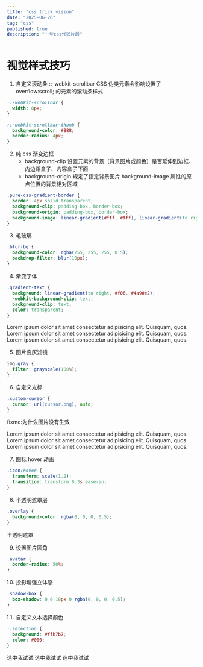 ```yaml
---
title: "css trick vision"
date: "2025-06-26"
tag: "css"
published: true
description: "一些css代码片段"
---
```


# 视觉样式技巧

1. 自定义滚动条
   ::-webkit-scrollbar CSS 伪类元素会影响设置了 overflow:scroll; 的元素的滚动条样式

```css
::-webkit-scrollbar {
  width: 8px;
}

::-webkit-scrollbar-thumb {
  background-color: #888;
  border-radius: 4px;
}
```

<FlexCenter>
  <CustomScrollbar />
</FlexCenter>

2. 纯 css 渐变边框
   - background-clip 设置元素的背景（背景图片或颜色）是否延伸到边框、内边距盒子、内容盒子下面
   - background-origin 规定了指定背景图片 background-image 属性的原点位置的背景相对区域

```css
.pure-css-gradient-border {
  border: 4px solid transparent;
  background-clip: padding-box, border-box;
  background-origin: padding-box, border-box;
  background-image: linear-gradient(#fff, #fff), linear-gradient(to right, #f06, #4a90e2);
}
```

<PureCssGradientBorder />

3. 毛玻璃

```css
.blur-bg {
  background-color: rgba(255, 255, 255, 0.5);
  backdrop-filter: blur(10px);
}
```

<Glass />

4. 渐变字体

```css
.gradient-text {
  background: linear-gradient(to right, #f06, #4a90e2);
  -webkit-background-clip: text;
  background-clip: text;
  color: transparent;
}
```

<GradientText>
  Lorem ipsum dolor sit amet consectetur adipisicing elit. Quisquam, quos. Lorem
  ipsum dolor sit amet consectetur adipisicing elit. Quisquam, quos. Lorem ipsum
  dolor sit amet consectetur adipisicing elit. Quisquam, quos.
</GradientText>

5. 图片变灰滤镜

```css
img.gray {
  filter: grayscale(100%);
}
```

<ImageGrayFilter />

6. 自定义光标

```css
.custom-cursor {
  cursor: url(cursor.png), auto;
}
```

fixme:为什么图片没有生效

<CustomCursor>
  Lorem ipsum dolor sit amet consectetur adipisicing elit. Quisquam, quos. Lorem
  ipsum dolor sit amet consectetur adipisicing elit. Quisquam, quos. Lorem ipsum
  dolor sit amet consectetur adipisicing elit. Quisquam, quos.
</CustomCursor>

7. 图标 hover 动画

```css
.icon:hover {
  transform: scale(1.2);
  transition: transform 0.3s ease-in;
}
```

<IconHoverAnimation />

8. 半透明遮罩层

```css
.overlay {
  background-color: rgba(0, 0, 0, 0.5);
}
```

<OverLay>半透明遮罩</OverLay>

9. 设置图片圆角

```css
.avatar {
  border-radius: 50%;
}
```

10. 投影增强立体感

```css
.shadow-box {
  box-shadow: 0 0 10px 0 rgba(0, 0, 0, 0.5);
}
```

11. 自定义文本选择颜色

```css
::selection {
  background: #ffb7b7;
  color: #000;
}
```

<TextSelection> 选中我试试 选中我试试 选中我试试</TextSelection>
